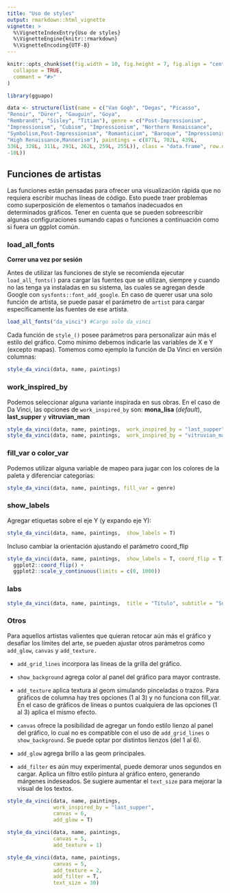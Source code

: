 ```yaml
---
title: "Uso de styles"
output: rmarkdown::html_vignette
vignette: >
  %\VignetteIndexEntry{Uso de styles}
  %\VignetteEngine{knitr::rmarkdown}
  %\VignetteEncoding{UTF-8}
---
```


```r
knitr::opts_chunk$set(fig.width = 10, fig.height = 7, fig.align = "center",
  collapse = TRUE,
  comment = "#>"
)
```

```r
library(gguapo)
```

```r
data <- structure(list(name = c("Van Gogh", "Degas", "Picasso", 
"Renoir", "Dürer", "Gauguin", "Goya", 
"Rembrandt", "Sisley", "Titian"), genre = c("Post-Impressionism", 
"Impressionism", "Cubism", "Impressionism", "Northern Renaissance", 
"Symbolism,Post-Impressionism", "Romanticism", "Baroque", "Impressionism", 
"High Renaissance,Mannerism"), paintings = c(877L, 702L, 439L, 
336L, 328L, 311L, 291L, 262L, 259L, 255L)), class = "data.frame", row.names = c(NA, 
-10L))

```

## Funciones de artistas

Las funciones están pensadas para ofrecer una visualización rápida que no requiera escribir muchas líneas de código. Esto puede traer problemas como superposición de elementos o tamaños inadecuados en determinados gráficos. Tener en cuenta que se pueden sobreescribir algunas configuraciones sumando capas o funciones a continuación como si fuera un ggplot común.

### load_all_fonts

**Correr una vez por sesión**

Antes de utilizar las funciones de style se recomienda ejecutar `load_all_fonts()` para cargar las fuentes que se utilizan, siempre y cuando no las tenga ya instaladas en su sistema, las cuales se agregan desde Google con `sysfonts::font_add_google`. En caso de querer usar una solo función de artista, se puede pasar el parámetro de `artist` para cargar específicamente las fuentes de ese artista.

```r
load_all_fonts("da_vinci") #Cargo solo da_vinci
```

Cada función de `style_()` posee parámetros para personalizar aún más el estilo del gráfico. Como mínimo debemos indicarle las variables de X e Y (excepto mapas). Tomemos como ejemplo la función de Da Vinci en versión columnas:

```r
style_da_vinci(data, name, paintings)
```

### work_inspired_by

Podemos seleccionar alguna variante inspirada en sus obras. En el caso de Da Vinci, las opciones de `work_inspired_by` son: **mona_lisa** (*default*), **last_supper** y **vitruvian_man**

```r
style_da_vinci(data, name, paintings,  work_inspired_by = "last_supper")
style_da_vinci(data, name, paintings,  work_inspired_by = "vitruvian_man")

```

### fill_var o color_var

Podemos utilizar alguna variable de mapeo para jugar con los colores de la paleta y diferenciar categorías:

```r
style_da_vinci(data, name, paintings, fill_var = genre)
```

### show_labels

Agregar etiquetas sobre el eje Y (y expando eje Y):

```r
style_da_vinci(data, name, paintings,  show_labels = T)
```

Incluso cambiar la orientación ajustando el parámetro coord_flip

```r
style_da_vinci(data, name, paintings,  show_labels = T, coord_flip = T) +
  ggplot2::coord_flip() +
  ggplot2::scale_y_continuous(limits = c(0, 1000))
```

### labs

```r
style_da_vinci(data, name, paintings,  title = "Título", subtitle = "Subtítulo", caption = "Leyenda")
```

### Otros

Para aquellos artistas valientes que quieran retocar aún más el gráfico y desafiar los límites del arte, se pueden ajustar otros parámetros como `add_glow`, `canvas` y `add_texture.` 

- `add_grid_lines` incorpora las líneas de la grilla del gráfico.

- `show_background` agrega color al panel del gráfico para mayor contraste.

- `add_texture` aplica textura al geom simulando pinceladas o trazos. Para gráficos de columna hay tres opciones (1 al 3) y no funciona con fill_var. En el caso de gráficos de líneas o puntos cualquiera de las opciones (1 al 3) aplica el mismo efecto.

- `canvas` ofrece la posibilidad de agregar un fondo estilo lienzo al panel del gráfico, lo cual no es compatible con el uso de `add_grid_lines` o `show_background`. Se puede optar por distintos lienzos (del 1 al 6).

- `add_glow` agrega brillo a las geom principales.

- `add_filter` es aún muy experimental, puede demorar unos segundos en cargar. Aplica un filtro estilo pintura al gráfico entero, generando márgenes indeseados. Se sugiere aumentar el `text_size` para mejorar la visual de los textos.


```r
style_da_vinci(data, name, paintings, 
               work_inspired_by = "last_supper", 
               canvas = 6, 
               add_glow = T)
```


```r
style_da_vinci(data, name, paintings, 
               canvas = 5, 
               add_texture = 1)
```

```r
style_da_vinci(data, name, paintings, 
               canvas = 5, 
               add_texture = 2,
               add_filter = T,
               text_size = 30)
```
